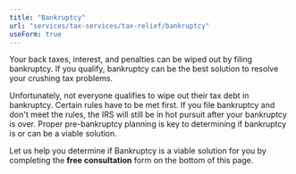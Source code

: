 ```yaml
---
title: "Bankruptcy"
url: "services/tax-services/tax-relief/bankruptcy"
useForm: true
---
```


Your back taxes, interest, and penalties can be wiped out by filing bankruptcy. If you qualify, bankruptcy can be the best solution to resolve your crushing tax problems.

Unfortunately, not everyone qualifies to wipe out their tax debt in bankruptcy. Certain rules have to be met first. If you file bankruptcy and don't meet the rules, the IRS will still be in hot pursuit after your bankruptcy is over. Proper pre-bankruptcy planning is key to determining if bankruptcy is or can be a viable solution.

Let us help you determine if Bankruptcy is a viable solution for you by completing the **free consultation** form on the bottom of this page.

